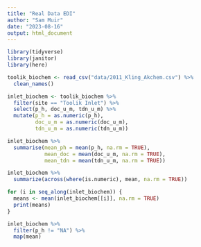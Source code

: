 ```yaml
---
title: "Real Data EDI"
author: "Sam Muir"
date: "2023-08-16"
output: html_document
---
```


```r
library(tidyverse)
library(janitor)
library(here)
```

```r
toolik_biochem <- read_csv("data/2011_Kling_Akchem.csv") %>%
  clean_names()
```

```r
inlet_biochem <- toolik_biochem %>%
  filter(site == "Toolik Inlet") %>%
  select(p_h, doc_u_m, tdn_u_m) %>%
  mutate(p_h = as.numeric(p_h),
         doc_u_m = as.numeric(doc_u_m),
         tdn_u_m = as.numeric(tdn_u_m))
```

```r
inlet_biochem %>%
  summarise(mean_ph = mean(p_h, na.rm = TRUE),
            mean_doc = mean(doc_u_m, na.rm = TRUE),
            mean_tdn = mean(tdn_u_m, na.rm = TRUE))

inlet_biochem %>%
  summarize(across(where(is.numeric), mean, na.rm = TRUE))
```

```r
for (i in seq_along(inlet_biochem)) {
  means <- mean(inlet_biochem[[i]], na.rm = TRUE)
  print(means) 
}
```

```r
inlet_biochem %>%
  filter(p_h != "NA") %>%
  map(mean)
```


